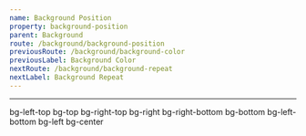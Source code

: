 ```yaml
---
name: Background Position
property: background-position
parent: Background
route: /background/background-position
previousRoute: /background/background-color
previousLabel: Background Color
nextRoute: /background/background-repeat
nextLabel: Background Repeat
---
```


<UtilityInfo pattern="bg-{position}" themeProperty="backgroundPosition" />

---

<Box className="relative font-bold mb-4">
  <Box
    is="img"
    className="w-full rounded"
    src="https://images.unsplash.com/photo-1506744038136-46273834b3fb?ixlib=rb-1.2.1&q=80&fm=jpg&crop=entropy&cs=tinysrgb&w=1080&fit=max&ixid=eyJhcHBfaWQiOjF9"
  />
  <Box
    style={{ top: 0, left: 0, background: "rgba(0,0,0,.54)" }}
    className="rounded absolute z-10 p-2 font-mono text-xs text-center w-1/4 h-16 sm:h-20 flex justify-center items-center text-white"
  >
    bg-left-top
  </Box>
  <Box
    style={{
      top: 0,
      left: "50%",
      transform: "translate(-50%, 0)",
      background: "rgba(0,0,0,.54)",
    }}
    className="rounded absolute z-10 p-2 font-mono text-xs text-center w-1/4 h-16 sm:h-20 flex justify-center items-center text-white"
  >
    bg-top
  </Box>
  <Box
    style={{ top: 0, right: 0, background: "rgba(0,0,0,.54)" }}
    className="rounded absolute z-10 p-2 font-mono text-xs text-center w-1/4 h-16 sm:h-20 flex justify-center items-center text-white"
  >
    bg-right-top
  </Box>
  <Box
    style={{
      top: "50%",
      right: 0,
      transform: "translate(0, -50%)",
      background: "rgba(0,0,0,.54)",
    }}
    className="rounded absolute z-10 p-2 font-mono text-xs text-center w-1/4 h-16 sm:h-20 flex justify-center items-center text-white"
  >
    bg-right
  </Box>
  <Box
    style={{ bottom: 0, right: 0, background: "rgba(0,0,0,.54)" }}
    className="rounded absolute z-10 p-2 font-mono text-xs text-center w-1/4 h-16 sm:h-20 flex justify-center items-center text-white"
  >
    bg-right-bottom
  </Box>
  <Box
    style={{
      bottom: 0,
      left: "50%",
      transform: "translate(-50%, 0)",
      background: "rgba(0,0,0,.54)",
    }}
    className="rounded absolute z-10 p-2 font-mono text-xs text-center w-1/4 h-16 sm:h-20 flex justify-center items-center text-white"
  >
    bg-bottom
  </Box>
  <Box
    style={{ bottom: 0, left: 0, background: "rgba(0,0,0,.54)" }}
    className="rounded absolute z-10 p-2 font-mono text-xs text-center w-1/4 h-16 sm:h-20 flex justify-center items-center text-white"
  >
    bg-left-bottom
  </Box>
  <Box
    style={{
      top: "50%",
      left: 0,
      transform: "translate(0, -50%)",
      background: "rgba(0,0,0,.54)",
    }}
    className="rounded absolute z-10 p-2 font-mono text-xs text-center w-1/4 h-16 sm:h-20 flex justify-center items-center text-white"
  >
    bg-left
  </Box>
  <Box
    style={{
      top: "50%",
      left: "50%",
      transform: "translate(-50%, -50%)",
      background: "rgba(0,0,0,.54)",
    }}
    className="rounded absolute z-10 p-2 font-mono text-xs text-center w-1/4 h-16 sm:h-20 flex justify-center items-center text-white"
  >
    bg-center
  </Box>
</Box>

<Grid minWidth="200px">
  <InfoBox pattern="bg-left-top">
    <Box
      className="h-32 rounded bg-left-top"
      style={{
        backgroundImage:
          "url(https://images.unsplash.com/photo-1506744038136-46273834b3fb?ixlib=rb-1.2.1&q=80&fm=jpg&crop=entropy&cs=tinysrgb&w=1080&fit=max&ixid=eyJhcHBfaWQiOjF9)",
      }}
    />
  </InfoBox>
  <InfoBox pattern="bg-top">
    <Box
      className="h-32 rounded bg-top"
      style={{
        backgroundImage:
          "url(https://images.unsplash.com/photo-1506744038136-46273834b3fb?ixlib=rb-1.2.1&q=80&fm=jpg&crop=entropy&cs=tinysrgb&w=1080&fit=max&ixid=eyJhcHBfaWQiOjF9)",
      }}
    />
  </InfoBox>
  <InfoBox pattern="bg-right-top">
    <Box
      className="h-32 rounded bg-right-top"
      style={{
        backgroundImage:
          "url(https://images.unsplash.com/photo-1506744038136-46273834b3fb?ixlib=rb-1.2.1&q=80&fm=jpg&crop=entropy&cs=tinysrgb&w=1080&fit=max&ixid=eyJhcHBfaWQiOjF9)",
      }}
    />
  </InfoBox>
  <InfoBox pattern="bg-left">
    <Box
      className="h-32 rounded bg-left"
      style={{
        backgroundImage:
          "url(https://images.unsplash.com/photo-1506744038136-46273834b3fb?ixlib=rb-1.2.1&q=80&fm=jpg&crop=entropy&cs=tinysrgb&w=1080&fit=max&ixid=eyJhcHBfaWQiOjF9)",
      }}
    />
  </InfoBox>
  <InfoBox pattern="bg-center">
    <Box
      className="h-32 rounded bg-center"
      style={{
        backgroundImage:
          "url(https://images.unsplash.com/photo-1506744038136-46273834b3fb?ixlib=rb-1.2.1&q=80&fm=jpg&crop=entropy&cs=tinysrgb&w=1080&fit=max&ixid=eyJhcHBfaWQiOjF9)",
      }}
    />
  </InfoBox>
  <InfoBox pattern="bg-right">
    <Box
      className="h-32 rounded bg-right"
      style={{
        backgroundImage:
          "url(https://images.unsplash.com/photo-1506744038136-46273834b3fb?ixlib=rb-1.2.1&q=80&fm=jpg&crop=entropy&cs=tinysrgb&w=1080&fit=max&ixid=eyJhcHBfaWQiOjF9)",
      }}
    />
  </InfoBox>
  <InfoBox pattern="bg-left-bottom">
    <Box
      className="h-32 rounded bg-left-bottom"
      style={{
        backgroundImage:
          "url(https://images.unsplash.com/photo-1506744038136-46273834b3fb?ixlib=rb-1.2.1&q=80&fm=jpg&crop=entropy&cs=tinysrgb&w=1080&fit=max&ixid=eyJhcHBfaWQiOjF9)",
      }}
    />
  </InfoBox>
  <InfoBox pattern="bg-bottom">
    <Box
      className="h-32 rounded bg-bottom"
      style={{
        backgroundImage:
          "url(https://images.unsplash.com/photo-1506744038136-46273834b3fb?ixlib=rb-1.2.1&q=80&fm=jpg&crop=entropy&cs=tinysrgb&w=1080&fit=max&ixid=eyJhcHBfaWQiOjF9)",
      }}
    />
  </InfoBox>
  <InfoBox pattern="bg-right-bottom">
    <Box
      className="h-32 rounded bg-right-bottom"
      style={{
        backgroundImage:
          "url(https://images.unsplash.com/photo-1506744038136-46273834b3fb?ixlib=rb-1.2.1&q=80&fm=jpg&crop=entropy&cs=tinysrgb&w=1080&fit=max&ixid=eyJhcHBfaWQiOjF9)",
      }}
    />
  </InfoBox>
</Grid>
